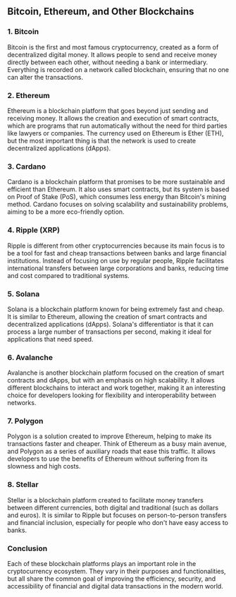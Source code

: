 ## Bitcoin, Ethereum, and Other Blockchains

<ResponsiveIframe
  src="https://drive.google.com/file/d/10RdNeXcPLrDIBiC_zR8eOAUAcyzyS2JJ/preview"
  title="Bitcoin, Ethereum, and Other Blockchains"
/>

### 1. Bitcoin

Bitcoin is the first and most famous cryptocurrency, created as a form of decentralized digital money. It allows people to send and receive money directly between each other, without needing a bank or intermediary. Everything is recorded on a network called blockchain, ensuring that no one can alter the transactions.

### 2. Ethereum

Ethereum is a blockchain platform that goes beyond just sending and receiving money. It allows the creation and execution of smart contracts, which are programs that run automatically without the need for third parties like lawyers or companies. The currency used on Ethereum is Ether (ETH), but the most important thing is that the network is used to create decentralized applications (dApps).

### 3. Cardano

Cardano is a blockchain platform that promises to be more sustainable and efficient than Ethereum. It also uses smart contracts, but its system is based on Proof of Stake (PoS), which consumes less energy than Bitcoin's mining method. Cardano focuses on solving scalability and sustainability problems, aiming to be a more eco-friendly option.

### 4. Ripple (XRP)

Ripple is different from other cryptocurrencies because its main focus is to be a tool for fast and cheap transactions between banks and large financial institutions. Instead of focusing on use by regular people, Ripple facilitates international transfers between large corporations and banks, reducing time and cost compared to traditional systems.

### 5. Solana

Solana is a blockchain platform known for being extremely fast and cheap. It is similar to Ethereum, allowing the creation of smart contracts and decentralized applications (dApps). Solana's differentiator is that it can process a large number of transactions per second, making it ideal for applications that need speed.

### 6. Avalanche

Avalanche is another blockchain platform focused on the creation of smart contracts and dApps, but with an emphasis on high scalability. It allows different blockchains to interact and work together, making it an interesting choice for developers looking for flexibility and interoperability between networks.

### 7. Polygon

Polygon is a solution created to improve Ethereum, helping to make its transactions faster and cheaper. Think of Ethereum as a busy main avenue, and Polygon as a series of auxiliary roads that ease this traffic. It allows developers to use the benefits of Ethereum without suffering from its slowness and high costs.

### 8. Stellar

Stellar is a blockchain platform created to facilitate money transfers between different currencies, both digital and traditional (such as dollars and euros). It is similar to Ripple but focuses on person-to-person transfers and financial inclusion, especially for people who don't have easy access to banks.

### Conclusion

Each of these blockchain platforms plays an important role in the cryptocurrency ecosystem. They vary in their purposes and functionalities, but all share the common goal of improving the efficiency, security, and accessibility of financial and digital data transactions in the modern world.
